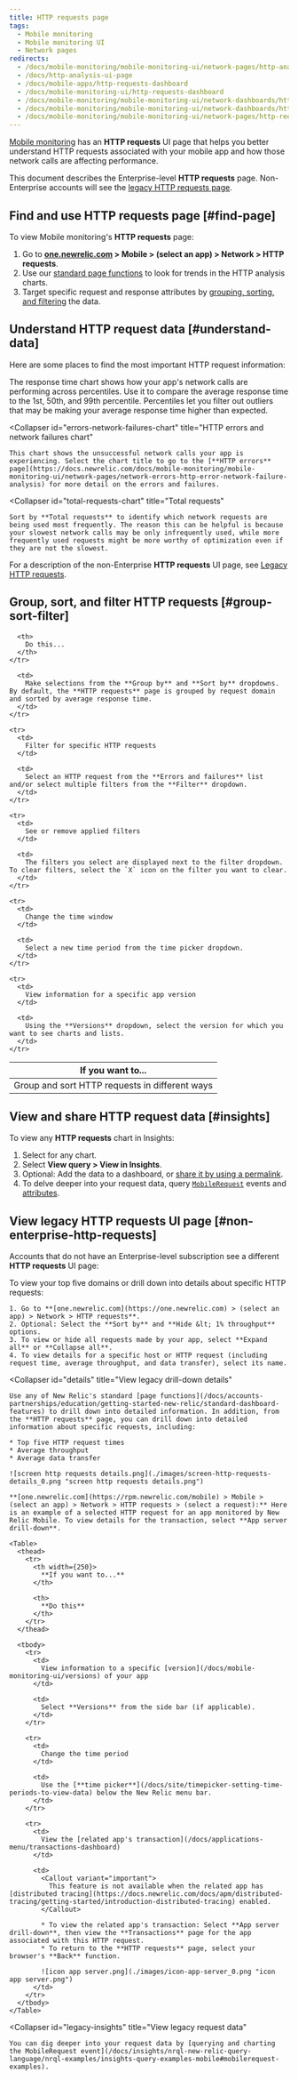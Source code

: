 ```yaml
---
title: HTTP requests page
tags:
  - Mobile monitoring
  - Mobile monitoring UI
  - Network pages
redirects:
  - /docs/mobile-monitoring/mobile-monitoring-ui/network-pages/http-analysis-page
  - /docs/http-analysis-ui-page
  - /docs/mobile-apps/http-requests-dashboard
  - /docs/mobile-monitoring-ui/http-requests-dashboard
  - /docs/mobile-monitoring/mobile-monitoring-ui/network-dashboards/http-requests-dashboard
  - /docs/mobile-monitoring/mobile-monitoring-ui/network-dashboards/http-requests-page
  - /docs/mobile-monitoring/mobile-monitoring-ui/network-pages/http-requests-ui-page
---
```


[Mobile monitoring](/docs/mobile-monitoring) has an **HTTP requests** UI page that helps you better understand HTTP requests associated with your mobile app and how those network calls are affecting performance.

This document describes the Enterprise-level **HTTP requests** page. Non-Enterprise accounts will see the [legacy HTTP requests page](#non-enterprise-http-requests).

## Find and use HTTP requests page [#find-page]

To view Mobile monitoring's **HTTP requests** page:

1. Go to **[one.newrelic.com](https://one.newrelic.com) > Mobile > (select an app) > Network > HTTP requests**.
2. Use our [standard page functions](/docs/data-analysis/user-interface-functions/view-your-data/standard-page-functions) to look for trends in the HTTP analysis charts.
3. Target specific request and response attributes by [grouping, sorting, and filtering](#groups-sort-filter) the data.

## Understand HTTP request data [#understand-data]

Here are some places to find the most important HTTP request information:

<CollapserGroup>
  <Collapser
    id="response-time-chart"
    title="Response time chart"
  >
    The response time chart shows how your app's network calls are performing across percentiles. Use it to compare the average response time to the 1st, 50th, and 99th percentile. Percentiles let you filter out outliers that may be making your average response time higher than expected.
  </Collapser>

  <Collapser
    id="errors-network-failures-chart"
    title="HTTP errors and network failures chart"
  >
    This chart shows the unsuccessful network calls your app is experiencing. Select the chart title to go to the [**HTTP errors** page](https://docs.newrelic.com/docs/mobile-monitoring/mobile-monitoring-ui/network-pages/network-errors-http-error-network-failure-analysis) for more detail on the errors and failures.
  </Collapser>

  <Collapser
    id="total-requests-chart"
    title="Total requests"
  >
    Sort by **Total requests** to identify which network requests are being used most frequently. The reason this can be helpful is because your slowest network calls may be only infrequently used, while more frequently used requests might be more worthy of optimization even if they are not the slowest.
  </Collapser>
</CollapserGroup>

For a description of the non-Enterprise **HTTP requests** UI page, see [Legacy HTTP requests](#non-enterprise-http-requests).

## Group, sort, and filter HTTP requests [#group-sort-filter]

<Table>
  <thead>
    <tr>
      <th style={{ width: "300px" }}>
        If you want to...
      </th>

      <th>
        Do this...
      </th>
    </tr>
  </thead>

  <tbody>
    <tr>
      <td>
        Group and sort HTTP requests in different ways
      </td>

      <td>
        Make selections from the **Group by** and **Sort by** dropdowns. By default, the **HTTP requests** page is grouped by request domain and sorted by average response time.
      </td>
    </tr>

    <tr>
      <td>
        Filter for specific HTTP requests
      </td>

      <td>
        Select an HTTP request from the **Errors and failures** list and/or select multiple filters from the **Filter** dropdown.
      </td>
    </tr>

    <tr>
      <td>
        See or remove applied filters
      </td>

      <td>
        The filters you select are displayed next to the filter dropdown. To clear filters, select the `X` icon on the filter you want to clear.
      </td>
    </tr>

    <tr>
      <td>
        Change the time window
      </td>

      <td>
        Select a new time period from the time picker dropdown.
      </td>
    </tr>

    <tr>
      <td>
        View information for a specific app version
      </td>

      <td>
        Using the **Versions** dropdown, select the version for which you want to see charts and lists.
      </td>
    </tr>
  </tbody>
</Table>

## View and share HTTP request data [#insights]

To view any **HTTP requests** chart in Insights:

1. Select <Icon name="fe-more-horizontal"/>
   for any chart.
2. Select **View query > View in Insights**.
3. Optional: Add the data to a dashboard, or [share it by using a permalink](/docs/data-analysis/user-interface-functions/share-your-data/permalink).
4. To delve deeper into your request data, query [`MobileRequest`](/docs/insights/nrql-new-relic-query-language/nrql-query-examples/insights-query-examples-new-relic-mobile#mobilerequest-examples) events and [attributes](/docs/insights/insights-data-sources/default-data/mobile-events-attributes#mobilerequest-attributes).

## View legacy HTTP requests UI page [#non-enterprise-http-requests]

Accounts that do not have an Enterprise-level subscription see a different **HTTP requests** UI page:

<CollapserGroup>
  <Collapser
    id="non-enterprise"
    title="View legacy HTTP requests UI"
  >
    To view your top five domains or drill down into details about specific HTTP requests:

    1. Go to **[one.newrelic.com](https://one.newrelic.com) > (select an app) > Network > HTTP requests**.
    2. Optional: Select the **Sort by** and **Hide &lt; 1% throughput** options.
    3. To view or hide all requests made by your app, select **Expand all** or **Collapse all**.
    4. To view details for a specific host or HTTP request (including request time, average throughput, and data transfer), select its name.
  </Collapser>

  <Collapser
    id="details"
    title="View legacy drill-down details"
  >
    Use any of New Relic's standard [page functions](/docs/accounts-partnerships/education/getting-started-new-relic/standard-dashboard-features) to drill down into detailed information. In addition, from the **HTTP requests** page, you can drill down into detailed information about specific requests, including:

    * Top five HTTP request times
    * Average throughput
    * Average data transfer

    ![screen http requests details.png](./images/screen-http-requests-details_0.png "screen http requests details.png")

    **[one.newrelic.com](https://rpm.newrelic.com/mobile) > Mobile > (select an app) > Network > HTTP requests > (select a request):** Here is an example of a selected HTTP request for an app monitored by New Relic Mobile. To view details for the transaction, select **App server drill-down**.

    <Table>
      <thead>
        <tr>
          <th width={250}>
            **If you want to...**
          </th>

          <th>
            **Do this**
          </th>
        </tr>
      </thead>

      <tbody>
        <tr>
          <td>
            View information to a specific [version](/docs/mobile-monitoring-ui/versions) of your app
          </td>

          <td>
            Select **Versions** from the side bar (if applicable).
          </td>
        </tr>

        <tr>
          <td>
            Change the time period
          </td>

          <td>
            Use the [**time picker**](/docs/site/timepicker-setting-time-periods-to-view-data) below the New Relic menu bar.
          </td>
        </tr>

        <tr>
          <td>
            View the [related app's transaction](/docs/applications-menu/transactions-dashboard)
          </td>

          <td>
            <Callout variant="important">
              This feature is not available when the related app has [distributed tracing](https://docs.newrelic.com/docs/apm/distributed-tracing/getting-started/introduction-distributed-tracing) enabled.
            </Callout>

            * To view the related app's transaction: Select **App server drill-down**, then view the **Transactions** page for the app associated with this HTTP request.
            * To return to the **HTTP requests** page, select your browser's **Back** function.

            ![icon app server.png](./images/icon-app-server_0.png "icon app server.png")
          </td>
        </tr>
      </tbody>
    </Table>
  </Collapser>

  <Collapser
    id="legacy-insights"
    title="View legacy request data"
  >
    You can dig deeper into your request data by [querying and charting the MobileRequest event](/docs/insights/nrql-new-relic-query-language/nrql-examples/insights-query-examples-mobile#mobilerequest-examples).
  </Collapser>
</CollapserGroup>
